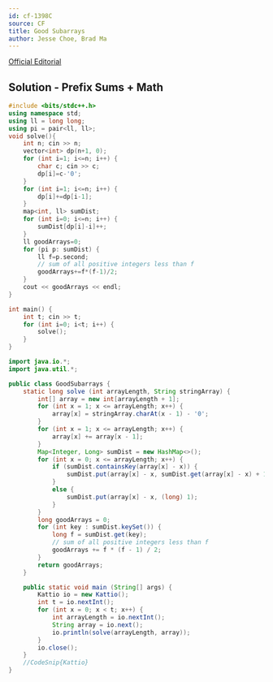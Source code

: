 ```yaml
---
id: cf-1398C
source: CF
title: Good Subarrays
author: Jesse Choe, Brad Ma
---
```


[Official Editorial](https://codeforces.com/blog/entry/81506)

## Solution - Prefix Sums + Math

<LanguageSection>

<CPPSection>

```cpp
#include <bits/stdc++.h>
using namespace std;
using ll = long long;
using pi = pair<ll, ll>;
void solve(){
	int n; cin >> n;
	vector<int> dp(n+1, 0);
	for (int i=1; i<=n; i++) {
		char c; cin >> c;
		dp[i]=c-'0';
	}
	for (int i=1; i<=n; i++) {
		dp[i]+=dp[i-1];
	}
	map<int, ll> sumDist;
	for (int i=0; i<=n; i++) {
		sumDist[dp[i]-i]++;
	}
	ll goodArrays=0;
	for (pi p: sumDist) {
		ll f=p.second;
		// sum of all positive integers less than f
		goodArrays+=f*(f-1)/2;
	}
	cout << goodArrays << endl;
}

int main() {
	int t; cin >> t;
	for (int i=0; i<t; i++) {
		solve();
	}
}
```

</CPPSection>
	
<JavaSection>
	
```java
import java.io.*;
import java.util.*;

public class GoodSubarrays {
	static long solve (int arrayLength, String stringArray) {
		int[] array = new int[arrayLength + 1];
		for (int x = 1; x <= arrayLength; x++) {  
			array[x] = stringArray.charAt(x - 1) - '0';
		}
		for (int x = 1; x <= arrayLength; x++) { 
			array[x] += array[x - 1];
		}
		Map<Integer, Long> sumDist = new HashMap<>();
		for (int x = 0; x <= arrayLength; x++) {  
			if (sumDist.containsKey(array[x] - x)) {  
				sumDist.put(array[x] - x, sumDist.get(array[x] - x) + 1);
			}
			else {  
				sumDist.put(array[x] - x, (long) 1);
			}
		}
		long goodArrays = 0;
		for (int key : sumDist.keySet()) {  
			long f = sumDist.get(key);
			// sum of all positive integers less than f
			goodArrays += f * (f - 1) / 2;
		}
		return goodArrays;
	}

	public static void main (String[] args) {
		Kattio io = new Kattio();
		int t = io.nextInt();
		for (int x = 0; x < t; x++) { 
			int arrayLength = io.nextInt();
			String array = io.next();
			io.println(solve(arrayLength, array));
		}
		io.close();
	}
	//CodeSnip{Kattio}
}
```
</JavaSection>

</LanguageSection>
